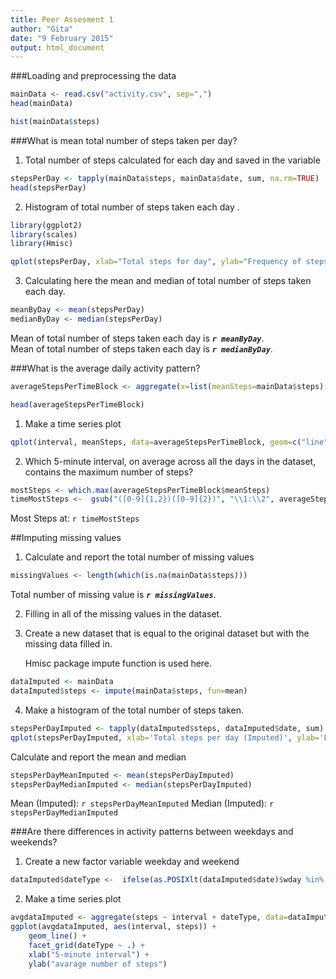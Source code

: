 ```yaml
---
title: Peer Assesment 1
author: "Gita"
date: "9 February 2015"
output: html_document
---
```


###Loading and preprocessing the data

```r

mainData <- read.csv("activity.csv", sep=",")
head(mainData)

hist(mainData$steps)
```

###What is mean total number of steps taken per day?

1. Total number of steps calculated for each day and saved in the variable
```r
stepsPerDay <- tapply(mainData$steps, mainData$date, sum, na.rm=TRUE)
head(stepsPerDay)
```



2. Histogram of total number of steps taken each day . 

```r
library(ggplot2)
library(scales)
library(Hmisc)
```

```r
qplot(stepsPerDay, xlab="Total steps for day", ylab="Frequency of steps",  binwidth=1000)
```

3. Calculating here the mean and median of total number of steps taken each day.

```r
meanByDay <- mean(stepsPerDay)
medianByDay <- median(stepsPerDay)
```

Mean of total number of steps taken each day is ***`r meanByDay`***.  
Mean of total number of steps taken each day is ***`r medianByDay`***.

###What is the average daily activity pattern?

```r
averageStepsPerTimeBlock <- aggregate(x=list(meanSteps=mainData$steps), by=list(interval=mainData$interval), FUN=mean, na.rm=TRUE)

head(averageStepsPerTimeBlock)
```

1. Make a time series plot

```r

qplot(interval, meanSteps, data=averageStepsPerTimeBlock, geom=c("line"), xlab="Average no of steps taken", ylab="5-min interval")
```

2. Which 5-minute interval, on average across all the days in the dataset, contains the maximum number of steps?

```r
mostSteps <- which.max(averageStepsPerTimeBlock$meanSteps)
timeMostSteps <-  gsub("([0-9]{1,2})([0-9]{2})", "\\1:\\2", averageStepsPerTimeBlock[mostSteps,'interval'])
```
Most Steps at: `r timeMostSteps`  

##Imputing missing values

1. Calculate and report the total number of missing values 

```r
missingValues <- length(which(is.na(mainData$steps)))
```

Total number of missing value is ***`r missingValues`***.

2. Filling in all of the missing values in the dataset. 
3. Create a new dataset that is equal to the original dataset but with the missing data filled in.

   Hmisc package impute function is used here.

```r
dataImputed <- mainData
dataImputed$steps <- impute(mainData$steps, fun=mean)
```

4. Make a histogram of the total number of steps taken.

```r
stepsPerDayImputed <- tapply(dataImputed$steps, dataImputed$date, sum)
qplot(stepsPerDayImputed, xlab='Total steps per day (Imputed)', ylab='Frequency using', binwidth=100)
```

 Calculate and report the mean and median
 
```r
stepsPerDayMeanImputed <- mean(stepsPerDayImputed)
stepsPerDayMedianImputed <- median(stepsPerDayImputed)

```

Mean (Imputed): `r stepsPerDayMeanImputed`
Median (Imputed): `r stepsPerDayMedianImputed`

###Are there differences in activity patterns between weekdays and weekends?

1. Create a new factor variable weekday and weekend

```r
dataImputed$dateType <-  ifelse(as.POSIXlt(dataImputed$date)$wday %in% c(0,6), 'weekend', 'weekday')
```
2. Make a time series plot 

```r
avgdataImputed <- aggregate(steps ~ interval + dateType, data=dataImputed, mean)
ggplot(avgdataImputed, aes(interval, steps)) + 
    geom_line() + 
    facet_grid(dateType ~ .) +
    xlab("5-minute interval") + 
    ylab("avarage number of steps")
```
